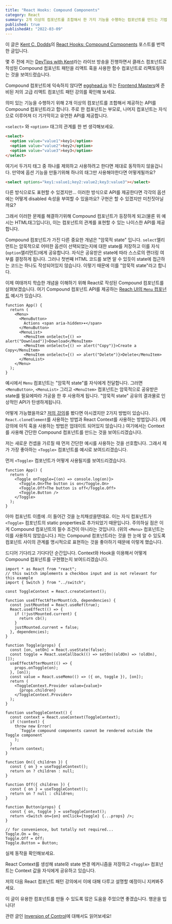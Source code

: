 ```yaml
---
title: "React Hooks: Compound Components"
category: React
summary: 2개 이상의 컴포넌트를 조합해서 한 가지 기능을 수행하는 컴포넌트를 만드는 기법에 대해 소개합니다.
published: true
publishedAt: "2022-03-09"
---
```


이 글은 [Kent C. Dodds](https://kentcdodds.com)의
[React Hooks: Compound Components](https://kentcdodds.com/blog/compound-components-with-react-hooks) 포스트를 번역한 글입니다.

몇 주 전에 저는 [DevTips with Kent](https://www.youtube.com/playlist?list=PLV5CVI1eNcJgCrPH_e6d57KRUTiDZgs0u)라는 라이브 방송을 진행하면서
클래스 컴포넌트로 작성된 Compound 컴포넌트 패턴을 리액트 훅을 사용한 함수 컴포넌트로 리팩토링하는 것을 보여드렸습니다.

<ResponsiveIFrame src="https://www.youtube.com/embed/415EfGPuhSo" />

Compound 컴포넌트에 익숙하지 않다면 [egghead.io](https://egghead.io/courses/react-class-component-patterns)
또는 [Frontend Masters](https://frontendmasters.com/courses/advanced-react-patterns)에 준비된 저의 고급 리액트 컴포넌트 패턴 강의를 확인해 보세요.

의미 있는 기능을 수행하기 위해 2개 이상의 컴포넌트를 조합해서 제공하는 API를 Compound 컴포넌트라고 합니다.
주로 한 컴포넌트는 부모로, 나머지 컴포넌트는 자식으로 이루어져 더 기가막히고 유연한 API를 제공합니다.

`<select>` 와 `<option>` 태그의 관계를 한 번 생각해보세요.

```html
<select>
  <option value="value1">key1</option>
  <option value="value2">key2</option>
  <option value="value3">key3</option>
</select>
```

여기서 두가지 태그 중 하나를 제외하고 사용하려고 한다면 제대로 동작하지 않을겁니다.
만약에 옵션 기능을 만들기위해 하나의 태그만 사용해야한다면 어떻게될까요?

```html
<select options="key1:value1;key2:value2;key3:value3"></select>
```

다른 방식으로도 표현할 수 있겠지만... 이러한 방식으로 API를 제공한다면 각각의 옵션에는 어떻게 disabled 속성을 부여할 수 있을까요?
구현은 할 수 있겠지만 미친짓아닐까요?

그래서 이러한 문제를 해결하기위해 Compound 컴포넌트가 등장하게 되고(물론 위 예시는 HTML태그입니다), 이는 컴포넌트의 관계를 표현할 수 있는 나이스한 API를 제공합니다.

Compound 컴포넌트가 가진 다른 중요한 개념은 "암묵적 state" 입니다.
`select`엘리먼트는 암묵적으로 어떠한 옵션이 선택되었는지에 대한 state를 저장하고 이를 자식(`option`엘리먼트)에게 공유합니다. 자식은 공유받은 state에 따라 스스로의 랜더링 여부를 결정하게 됩니다.
그러나 첫번째 HTML 코드를 보면 알 수 있듯이 state에 접근하는 코드는 하나도 작성되어있지 않습니다. 이렇기 때문에 이를 "암묵적 state"라고 합니다.

이제 여태까지 학습한 개념을 이해하기 위해 React로 작성된 Compound 컴포넌트를 살펴보겠습니다.
여기 Compound 컴포넌트 API를 제공하는 [Reach UI의 `Menu` 컴포넌트](https://reach.tech/menu-button) 예시가 있습니다.

```tsx
function App() {
  return (
    <Menu>
      <MenuButton>
        Actions <span aria-hidden>▾</span>
      </MenuButton>
      <MenuList>
        <MenuItem onSelect={() => alert("Download")}>Download</MenuItem>
        <MenuItem onSelect={() => alert("Copy")}>Create a Copy</MenuItem>
        <MenuItem onSelect={() => alert("Delete")}>Delete</MenuItem>
      </MenuList>
    </Menu>
  );
}
```

예시에서 `Menu` 컴포넌트는 "암묵적 state"를 자식에게 전달합니다.
그러면 `<MenuButton>`, `<MenuList>` 그리고 `<MenuItem>` 컴포넌트는 암묵적으로 공유받은 state를 필요에따라 가공을 한 후 사용하게 됩니다.
"암묵적 state" 공유의 결과물로 인상적인 API가 탄생하게됩니다.

어떻게 가능했을까요? [저의 강의](https://egghead.io/courses/react-class-component-patterns)를 봤다면 아시겠지만 2가지 방법이 있습니다.
`React.cloneElement`를 사용하는 방법과 React Context를 사용하는 방법입니다. (제 강의에 아직 훅을 사용하는 방법은 업데이트 되어있지 않습니다.)
여기에서는 Context를 사용해 간단한 Compound 컴포넌트를 만드는 것을 보여드리겠습니다.

저는 새로운 컨셉을 가르칠 때 먼저 간단한 예시를 사용하는 것을 선호합니다. 그래서 제가 가장 좋아하는 `<Toggle>` 컴포넌트를 예시로 보여드리겠습니다.

먼저 `<Toggle>` 컴포넌트가 어떻게 사용될지를 보여드리겠습니다.

```tsx
function App() {
  return (
    <Toggle onToggle={(on) => console.log(on)}>
      <Toggle.On>The button is on</Toggle.On>
      <Toggle.Off>The button is off</Toggle.Off>
      <Toggle.Button />
    </Toggle>
  );
}
```

아마 컴포넌트 이름에 .이 들어간 것을 눈치채셨을텐데요. 이는 자식 컴포넌트가 `<Toggle>` 컴포넌트의 static properties로 추가되었기 때문입니다.
주의하실 점은 이게 Compound 컴포넌트의 필수 조건이 아니라는 것입니다. (위의 `<Menu>` 컴포넌트는 이를 사용하지 않았습니다.)
저는 Compound 컴포넌트라는 것을 한 눈에 알 수 있도록 컴포넌트 사이의 관계를 명시적으로 표현하는 것을 좋아하기 때문에 이렇게 했습니다.

드디어 기다리고 기다다던 순간입니다. Context와 Hook을 이용해서 어떻게 Compound 컴포넌트를 구현했는지 보여드리겠습니다.

```tsx
import * as React from "react";
// this switch implements a checkbox input and is not relevant for this example
import { Switch } from "../switch";

const ToggleContext = React.createContext();

function useEffectAfterMount(cb, dependencies) {
  const justMounted = React.useRef(true);
  React.useEffect(() => {
    if (!justMounted.current) {
      return cb();
    }
    justMounted.current = false;
  }, dependencies);
}

function Toggle(props) {
  const [on, setOn] = React.useState(false);
  const toggle = React.useCallback(() => setOn((oldOn) => !oldOn), []);
  useEffectAfterMount(() => {
    props.onToggle(on);
  }, [on]);
  const value = React.useMemo(() => ({ on, toggle }), [on]);
  return (
    <ToggleContext.Provider value={value}>
      {props.children}
    </ToggleContext.Provider>
  );
}

function useToggleContext() {
  const context = React.useContext(ToggleContext);
  if (!context) {
    throw new Error(
      `Toggle compound components cannot be rendered outside the Toggle component`
    );
  }
  return context;
}

function On({ children }) {
  const { on } = useToggleContext();
  return on ? children : null;
}

function Off({ children }) {
  const { on } = useToggleContext();
  return on ? null : children;
}

function Button(props) {
  const { on, toggle } = useToggleContext();
  return <Switch on={on} onClick={toggle} {...props} />;
}

// for convenience, but totally not required...
Toggle.On = On;
Toggle.Off = Off;
Toggle.Button = Button;
```

실제 동작을 확인해보세요.

<ResponsiveIFrame src="https://codesandbox.io/embed/9yp5p2z7yr?fontsize=14&hidenavigation=0&theme=dark" />

React Context를 생성해 state와 state 변경 메커니즘을 저장하고
`<Toggle>` 컴포넌트는 Context 값을 자식에게 공유하고 있습니다.

저의 다음 React 컴포넌트 패턴 강의에서 이에 대해 다루고 설명할 예정이니 지켜봐주세요.

이 글이 유용한 컴포넌트를 만들 수 있도록 많은 도움을 주었으면 좋겠습니다. 행운을 빕니다!

관련 글인 [Inversion of Control](https://kentcdodds.com/blog/inversion-of-control)에 대해서도 읽어보세요!
